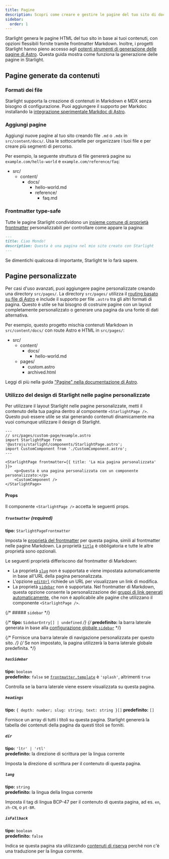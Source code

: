 ```yaml
---
title: Pagine
description: Scopri come creare e gestire le pagine del tuo sito di documentazione con Starlight.
sidebar:
  order: 1
---
```


Starlight genera le pagine HTML del tuo sito in base ai tuoi contenuti, con opzioni flessibili fornite tramite frontmatter Markdown.
Inoltre, i progetti Starlight hanno pieno accesso agli [potenti strumenti di generazione delle pagine di Astro](https://docs.astro.build/it/basics/astro-pages/).
Questa guida mostra come funziona la generazione delle pagine in Starlight.

## Pagine generate da contenuti

### Formati dei file

Starlight supporta la creazione di contenuti in Markdown e MDX senza bisogno di configurazione.
Puoi aggiungere il supporto per Markdoc installando la [integrazione sperimentale Markdoc di Astro](https://docs.astro.build/it/guides/integrations-guide/markdoc/).

### Aggiungi pagine

Aggiungi nuove pagine al tuo sito creando file `.md` o `.mdx` in `src/content/docs/`.
Usa le sottocartelle per organizzare i tuoi file e per creare più segmenti di percorso.

Per esempio, la seguente struttura di file genererà pagine su `example.com/hello-world` e `example.com/reference/faq`:


<FileTree>

- src/
  - content/
    - docs/
      - hello-world.md
      - reference/
        - faq.md

</FileTree>

### Frontmatter type-safe

Tutte le pagine Starlight condividono un [insieme comune di proprietà frontmatter](/it/reference/frontmatter/) personalizzabili per controllare come appare la pagina:

```md
---
title: Ciao Mondo!
description: Questa è una pagina nel mio sito creato con Starlight
---
```

Se dimentichi qualcosa di importante, Starlight te lo farà sapere.

## Pagine personalizzate

Per casi d'uso avanzati, puoi aggiungere pagine personalizzate creando una directory `src/pages/`.
La directory `src/pages/` utilizza il [routing basato su file di Astro](https://docs.astro.build/it/basics/astro-pages/#file-based-routing) e include il supporto per file `.astro` tra gli altri formati di pagina.
Questo è utile se hai bisogno di costruire pagine con un layout completamente personalizzato o generare una pagina da una fonte di dati alternativa.

Per esempio, questo progetto mischia contenuti Markdown in `src/content/docs/` con route Astro e HTML in `src/pages/`:

<FileTree>

- src/
  - content/
    - docs/
      - hello-world.md
  - pages/
    - custom.astro
    - archived.html

</FileTree>

Leggi di più nella guida ["Pagine" nella documentazione di Astro](https://docs.astro.build/it/basics/astro-pages/).

### Utilizzo del design di Starlight nelle pagine personalizzate

Per utilizzare il layout Starlight nelle pagine personalizzate, metti il contenuto della tua pagina dentro al componente `<StarlightPage />`.
Questo può essere utile se stai generando contenuti dinamicamente ma vuoi comunque utilizzare il design di Starlight.

```astro
---
// src/pages/custom-page/example.astro
import StarlightPage from '@astrojs/starlight/components/StarlightPage.astro';
import CustomComponent from './CustomComponent.astro';
---

<StarlightPage frontmatter={{ title: 'La mia pagina personalizzata' }}>
	<p>Questa è una pagina personalizzata con un componente personalizzato:</p>
	<CustomComponent />
</StarlightPage>
```

#### Props

Il componente `<StarlightPage />` accetta le seguenti props.

##### `frontmatter` (required)

**tipo:** `StarlightPageFrontmatter`

Imposta le [proprietà del frontmatter](/it/reference/frontmatter/) per questa pagina, simili al frontmatter nelle pagine Markdown.
La proprietà [`title`](/it/reference/frontmatter/#title-obbligatorio) è obbligatoria e tutte le altre proprietà sono opzionali.

Le seguenti proprietà differiscono dal frontmatter di Markdown:

- La proprietà [`slug`](/it/reference/frontmatter/#slug) non è supportata e viene impostata automaticamente in base all'URL della pagina personalizzata.
- L'opzione [`editUrl`](/it/reference/frontmatter/#editurl) richiede un URL per visualizzare un link di modifica.
- La proprietà [`sidebar`](/it/reference/frontmatter/#sidebar) non è supportata. Nel frontmatter di Markdown, questa opzione consente la personalizzazione dei [gruppi di link generati automaticamente](/it/reference/configuration/#sidebar), che non è applicabile alle pagine che utilizzano il componente `<StarlightPage />`.

{/* ##### `sidebar` */}

{/* **tipo:** `SidebarEntry[] | undefined` */}
{/* **predefinito:** la barra laterale generata in base alla [configurazione globale `sidebar`](/reference/configuration/#sidebar) */}

{/* Fornisce una barra laterale di navigazione personalizzata per questo sito. */}
{/* Se non impostato, la pagina utilizzerà la barra laterale globale predefinita. */}

##### `hasSidebar`

**tipo:** `boolean`  
**predefinito:** `false` se [`frontmatter.template`](/it/reference/frontmatter/#template) è `'splash'`, altrimenti `true`

Controlla se la barra laterale viene essere visualizzata su questa pagina.

##### `headings`

**tipo:** `{ depth: number; slug: string; text: string }[]`
**predefinito:** `[]`

Fornisce un array di tutti i titoli su questa pagina.
Starlight genererà la tabella dei contenuti della pagina da questi titoli se forniti.

##### `dir`

**tipo:** `'ltr' | 'rtl'`  
**predefinito:** la direzione di scrittura per la lingua corrente

Imposta la direzione di scrittura per il contenuto di questa pagina.

##### `lang`

**tipo:** `string`  
**predefinito:** la lingua della lingua corrente

Imposta il tag di lingua BCP-47 per il contenuto di questa pagina, ad es. `en`, `zh-CN`, o `pt-BR`.

##### `isFallback`

**tipo:** `boolean`  
**predefinito:** `false`

Indica se questa pagina sta utilizzando [contenuti di riserva](/it/guides/i18n/#contenuti-di-riserva) perché non c'è una traduzione per la lingua corrente.
